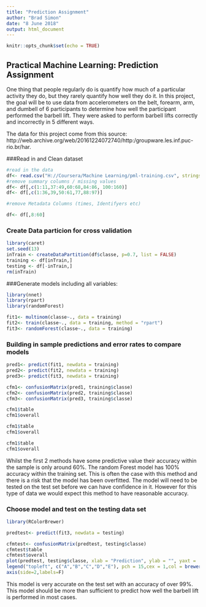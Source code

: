 ---
title: "Prediction Assignment"
author: "Brad Simon"
date: "8 June 2018"
output: html_document
---

```{r setup, include=FALSE}
knitr::opts_chunk$set(echo = TRUE)
```

## Practical Machine Learning: Prediction Assignment

One thing that people regularly do is quantify how much of a particular activity they do, but they rarely quantify how well they do it. In this project, the goal will be to use data from accelerometers on the belt, forearm, arm, and dumbell of 6 participants to determine how well the participant performed the barbell lift. They were asked to perform barbell lifts correctly and incorrectly in 5 different ways. 

The data for this project come from this source: http://web.archive.org/web/20161224072740/http:/groupware.les.inf.puc-rio.br/har. 

###Read in and Clean dataset

```{r data}
#read in the data
df<- read.csv("H://Coursera/Machine Learning/pml-training.csv", stringsAsFactors = TRUE)
#remove summary columns / missing values
df<- df[,c(1:11,37:49,60:68,84:86, 100:160)]
df<- df[,c(1:36,39,50:61,77,88:97)]

#remove Metadata Columns (times, Identifyers etc)

df<- df[,8:60]

```

### Create Data particion for cross validation


```{r Data_Particion, results = "hide"}

library(caret)
set.seed(13)
inTrain <- createDataPartition(df$classe, p=0.7, list = FALSE)
training <- df[inTrain,]
testing <- df[-inTrain,]
rm(inTrain)

```


###Generate models including all variables:

```{r Model_build, results = "hide", message = FALSE, warning=FALSE}

library(nnet)
library(rpart)
library(randomForest)

fit1<- multinom(classe~., data = training) 
fit2<- train(classe~., data = training, method = "rpart")
fit3<- randomForest(classe~., data = training) 

```



### Building in sample predictions and error rates to compare models

```{r In_sample, message = FALSE, warning=FALSE}

pred1<- predict(fit1, newdata = training)
pred2<- predict(fit2, newdata = training)
pred3<- predict(fit3, newdata = training)

cfm1<- confusionMatrix(pred1, training$classe)
cfm2<- confusionMatrix(pred2, training$classe)
cfm3<- confusionMatrix(pred3, training$classe)

cfm1$table
cfm1$overall

cfm1$table
cfm1$overall

cfm1$table
cfm1$overall


```

Whilst the first 2 methods have some predictive value their accuracy within the sample is only around 60%. The random Forest model has 100% accuracy within the training set. This is often the case with this method and there is a risk that the model has been overfitted. The model will need to be tested on the test set before we can have confidence in it. However for this type of data we would expect this method to have reasonable accuracy. 


### Choose model and test on the testing data set
```{r Test_set, message = FALSE, warning=FALSE}
library(RColorBrewer)

predtest<- predict(fit3, newdata = testing)

cfmtest<- confusionMatrix(predtest, testing$classe)
cfmtest$table
cfmtest$overall
plot(predtest, testing$classe, xlab = "Prediction", ylab = "", yaxt = 'n',col = brewer.pal(5, "Pastel2"))
legend("topleft", c("A","B","C","D","E"), pch = 15,cex = 1,col = brewer.pal(5,"Pastel2"), title = "Actual Classe")
axis(side=2,labels=F) 
```


This model is very accurate on the test set with an accuracy of over 99%. This model should be more than sufficient to predict how well the barbell lift is performed in most cases.



